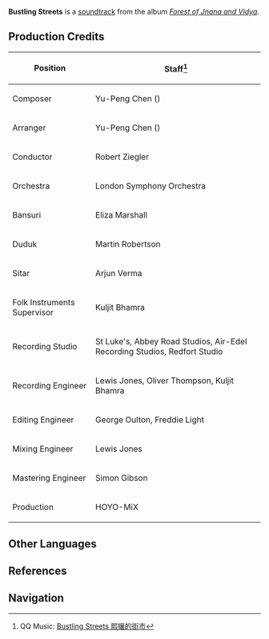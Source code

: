 {{Soundtrack Infobox
|title          =
|image          = Forest of Jnana and Vidya.png
|album          = Forest of Jnana and Vidya
|disc           = 1
|number         = 16
|featured       =
|featured2      =
|featured3      =
|featured_disc  =
|featured_disc2 =
|featured_disc3 =
|youtube_id     = knnal42nFvA
|spotify_id     = 1peJBlcYVoRJHU4LMpkNvs
|played_in      = Port Ormos
|during         = [[Port Ormos]] (Day)
|domain         =
|previous       = End of the Feast
|next           = Sleepless Night
}}
'''Bustling Streets''' is a [[soundtrack]] from the album ''[[Forest of Jnana and Vidya]]''.

==Production Credits==
{| class="wikitable" style="text-align:left; height:0.5em"
! Position
! Staff<ref>QQ Music: [https://y.qq.com/n/ryqq/songDetail/002tRmIb3BEInW Bustling Streets 熙攘的街市]</ref>
|-
! Composer
| Yu-Peng Chen ({{zh|陈致逸}})
|-
! Arranger
| Yu-Peng Chen ({{zh|陈致逸}})
|-
! Conductor
| Robert Ziegler
|-
! Orchestra
| London Symphony Orchestra
|-
! Bansuri
| Eliza Marshall
|-
! Duduk
| Martin Robertson
|-
! Sitar
| Arjun Verma
|-
! Folk Instruments Supervisor
| Kuljit Bhamra
|-
! Recording Studio
| St Luke's, Abbey Road Studios, Air-Edel Recording Studios, Redfort Studio
|-
! Recording Engineer
| Lewis Jones, Oliver Thompson, Kuljit Bhamra
|-
! Editing Engineer
| George Oulton, Freddie Light
|-
! Mixing Engineer
| Lewis Jones
|-
! Mastering Engineer
| Simon Gibson
|-
! Production
| HOYO-MiX
|}
<!--
==Videos==
<gallery hideaddbutton="true" captionalign="center">
</gallery>

==Trivia==
-->
==Other Languages==
{{Other Languages
|en      = Bustling Streets
|zhs     = 熙攘的街市
|zhs_rm  = Xīrǎng de Jiēshì
|zht     = 熙攘的街市
|zht_rm  = Xīrǎng de Jiēshì
|zh_tl   = A Bustling Downtown Street
|ja      = 街の喧噪
|ja_rm   = Machi no Kensou
|ja_tl   = Hustle and Bustle of Streets
|tr      = 
|tr_tl   = 
|it      = 
|it_tl   = 
}}

==References==
{{Reflist}}

==Navigation==
{{Soundtrack Navbox|Forest of Jnana and Vidya}}
